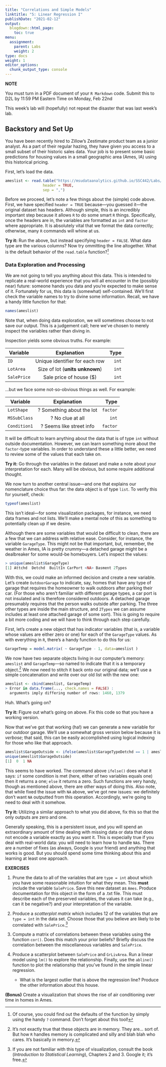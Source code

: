 ```yaml
---
title: "Correlations and Simple Models"
linktitle: "5: Linear Regression I"
publishDate: "2021-02-12"
output:
  blogdown::html_page:
    toc: true
menu:
  assignment:
    parent: Labs
    weight: 2
type: docs
weight: 1
editor_options:
  chunk_output_type: console
---
```


:::fyi

**NOTE**

You must turn in a PDF document of your `R Markdown` code. Submit this to D2L by 11:59 PM Eastern Time on Monday, Feb 22nd

:::

This week's lab will (hopefully) not repeat the disaster that was last week's lab.

## Backstory and Set Up
You have been recently hired to Zillow’s Zestimate product team as a junior analyst. As a part of their regular hazing, they have given you access to a small subset of their historic sales data. Your job is to present some basic predictions for housing values in a small geographic area (Ames, IA) using this historical pricing.

First, let's load the data.

```r
ameslist <- read.table("https://msudataanalytics.github.io/SSC442/Labs/data/ames.csv",
                 header = TRUE,
                 sep = ",")
```

Before we proceed, let's note a few things about the (simple) code above. First, we have specified `header = TRUE` because---you guessed it---the original dataset has headers. Although simple, this is an incredibly important step because it allows `R` to do some smart `R` things. Specifically, once the headers are in, the variables are formatted as `int` and `factor` where appropriate. It is absolutely vital that we format the data correctly; otherwise, many `R` commands will whine at us.

**Try it:** Run the above, but instead specifying `header = FALSE`. What data type are the various columns? Now try ommitting the line altogether. What is the default behavior of the `read.table` function?[^1]

[^1]: Of course, you could find out the defaults of the function by simply using the handy `?` command. Don't forget about this tool!

### Data Exploration and Processing

We are not going to tell you anything about this data. This is intended to replicate a real-world experience that you will all encounter in the (possibly near) future: someone hands you data and you're expected to make sense of it. Fortunately for us, this data is (somewhat) self-contained. We'll first check the variable names to try to divine some information. Recall, we have a handy little function for that:

```r
names(ameslist)
```

Note that, when doing data exploration, we will sometimes choose to not save our output. This is a judgement call; here we've chosen to merely inspect the variables rather than diving in.

Inspection yields some obvious truths. For example:

| Variable      | Explanation           | Type  |
| ------------- |:-------------:| -----:|
| `ID`      | Unique identifier for each row | `int` |
| `LotArea`    | Size of lot (**units unknown**)      |  `int`|
| `SalePrice` | Sale price of house ($)      |    `int` |

...but we face some not-so-obvious things as well. For example:

| Variable      | Explanation           | Type  |
| ------------- |:-------------:| -----:|
| `LotShape`      | ? Something about the lot| `factor` |
| `MSSubClass`    | ? No clue at all      |  `int`|
| `Condition1` | ? Seems like street info      |    `factor` |

It will be difficult to learn anything about the data that is of type `int` without outside documentation. However, we can learn something more about the `factor`-type variables. In order to understand these a little better, we need to review some of the values that each take on.

**Try it:** Go through the variables in the dataset and make a note about your interpretation for each. Many will be obvious, but some require additional thought.

We now turn to another central issue---and one that explains our nomenclature choice thus far: the data object is of type `list`. To verify this for yourself, check:
```r
typeof(ameslist)
```
This isn't ideal---for some visualization packages, for instance, we need data frames and not lists. We'll make a mental note of this as something to potentially clean up if we desire.

Although there are some variables that would be difficult to clean, there are a few that we can address with relative ease. Consider, for instance, the variable `GarageType`. This might not be that important, but, remember, the weather in Ames, IA is pretty crummy---a detached garage might be a dealbreaker for some would-be homebuyers. Let's inspect the values:

```r
> unique(ameslist$GarageType)
[1] Attchd  Detchd  BuiltIn CarPort <NA> Basment 2Types
```

With this, we could make an informed decision and create a new variable. Let's create `OutdoorGarage` to indicate, say, homes that have any type of garage that requires the homeowner to walk outdoors after parking their car. (For those who aren't familiar with different garage types, a car port is not insulated and is therefore considered outdoors. A detached garage presumably requires that the person walks outside after parking. The three other types are inside the main structure, and `2Types` we can assume includes at least one attached garage of some sort). This is going to require a bit more coding and we will have to think through each step carefully.

First, let's create a new object that has indicator variables (that is, a variable whose values are either zero or one) for each of the `GarageType` values. As with everything in `R`, there's a handy function to do this for us:

```r
GarageTemp = model.matrix( ~ GarageType - 1, data=ameslist )
```
We now have two separate objects living in our computer's memory: `ameslist` and `GarageTemp`---so named to indicate that it is a temporary object.[^4] We now need to stitch it back onto our original data; we'll use a simple concatenation and write over our old list with the new one:

```r
ameslist <- cbind(ameslist, GarageTemp)
> Error in data.frame(..., check.names = FALSE) :
  arguments imply differing number of rows: 1460, 1379
```

Huh. What's going on?

**Try it:** Figure out what's going on above. Fix this code so that you have a working version.

Now that we've got that working (ha!) we can generate a new variable for our outdoor garage. We'll use a somewhat gross version below because it is *verbose*; that said, this can be easily accomplished using logical indexing for those who like that approach.

```r
ameslist$GarageOutside <- ifelse(ameslist$GarageTypeDetchd == 1 | ameslist$GarageTypeCarPort == 1, 1, 0)
unique(ameslist$GarageOutside)
[1]  0  1 NA
```

This seems to have worked. The command above `ifelse()` does what it says: `if` some condition is met (here, either of two variables equals one) then it returns a one; `else` it returns a zero. Such functions are very handy, though as mentioned above, there are other ways of doing this. Also note, that while fixed the issue with `NA` above, we've got new issues: we definitely don't want `NA` outputted from this operation. Accordingly, we're going to need to deal with it somehow.

**Try it:** Utilizing a similar approach to what you did above, fix this so that the only outputs are zero and one.

Generally speaking, this is a persistent issue, and you will spend an extraordinary amount of time dealing with missing data or data that does not encode a variable exactly as you want it. This is expecially true if you deal with real-world data: you will need to learn how to handle `NA`s. There are a number of fixes (as always, Google is your friend) and anything that works is good. But you should spend some time thinking about this and learning at least one approach.

[^4]: It's not exactly true that these objects are in memory. They are... sort of. But how `R` handles memory is complicated and silly and blah blah who cares. It's basically in memory.

:::fyi

__EXERCISES__

1. Prune the data to all of the variables that are `type = int` about which you have some reasonable intuition for what they mean. This **must** include the variable `SalePrice`. Save this new dataset as `Ames`. Produce documentation for this object in the form of a .txt file. This must describe each of the preserved variables, the values it can take (e.g., can it be negative?) and your interpretation of the variable.

2. Produce a *scatterplot matrix* which includes 12 of the variables that are `type = int` in the data set. Choose those that you believe are likely to be correlated with `SalePrice`.[^2]

3. Compute a matrix of correlations between these variables using the function `cor()`. Does this match your prior beliefs? Briefly discuss the correlation between the miscellaneous variables and `SalePrice`.

4. Produce a scatterplot between `SalePrice` and `GrLivArea`. Run a linear model using `lm()` to explore the relationship. Finally, use the `abline()` function to plot the relationship that you've found in the simple linear regression.
    - What is the largest outlier that is above the regression line? Produce the other information about this house.

**(Bonus)** Create a visualization that shows the rise of air conditioning over time in homes in Ames.

:::

[^2]: If you are not familiar with this type of visualization, consult the book (*Introduction to Statistical Learning*), Chapters 2 and 3. Google it; it's free.
